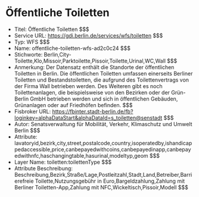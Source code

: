 # Öffentliche Toiletten
- Titel: Öffentliche Toiletten $$$
- Service URL: https://gdi.berlin.de/services/wfs/toiletten $$$
- Typ: WFS $$$
- Name: offentliche-toiletten-wfs-ad2c0c24 $$$
- Stichworte: Berlin,City-Toilette,Klo,Missoir,Parktoilette,Pissoir,Toilette,Urinal,WC,Wall $$$
- Anmerkung: Der Datensatz enthält die Standorte der öffentlichen Toiletten in Berlin. Die öffentlichen Toiletten umfassen einerseits Berliner Toiletten und Bestandstoiletten, die aufgrund des Toilettenvertrags von der Firma Wall betrieben werden. Des Weiteren gibt es noch Toilettenanlagen, die beispielsweise von den Bezirken oder der Grün-Berlin GmbH betrieben werden und sich in öffentlichen Gebäuden, Grünanlagen oder auf Friedhöfen befinden. $$$
- Fisbroker URL: https://fbinter.stadt-berlin.de/fb?loginkey=alphaDataStart&alphaDataId=s_toiletten@senstadt $$$
- Autor: Senatsverwaltung für Mobilität, Verkehr, Klimaschutz und Umwelt Berlin $$$
- Attribute: lavatoryid,bezirk,city,street,postalcode,country,isoperatedby,ishandicappedaccessible,price,canbepayedwithcoins,canbepayedinapp,canbepayedwithnfc,haschangingtable,hasurinal,modeltyp,geom $$$
- Layer Name: toiletten:toilettenType $$$
- Attribute Beschreibung: Beschreibung,Bezirk,Straße/Lage,Postleitzahl,Stadt,Land,Betreiber,Barrierefreie Toilette,Nutzungsgebühr in Euro,Bargeldzahlung,Zahlung mit Berliner Toiletten-App,Zahlung mit NFC,Wickeltisch,Pissoir,Modell $$$
